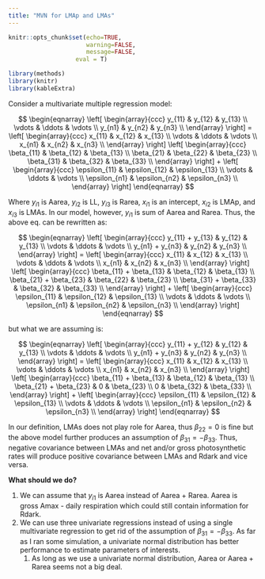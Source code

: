 ```yaml
---
title: "MVN for LMAp and LMAs"
---
```


```r
knitr::opts_chunk$set(echo=TRUE,
                      warning=FALSE,
                      message=FALSE,
                   eval = T)
```

```r
library(methods)
library(knitr)
library(kableExtra)
```

Consider a multivariate multiple regression model:

$$
\begin{eqnarray}
\left[
\begin{array}{ccc}
y_{11} & y_{12} & y_{13} \\
\vdots & \ddots & \vdots \\
y_{n1} & y_{n2} & y_{n3} \\
\end{array}
\right]
=
\left[
\begin{array}{ccc}
x_{11} & x_{12} & x_{13} \\
\vdots & \ddots & \vdots \\
x_{n1} & x_{n2} & x_{n3} \\
\end{array}
\right]
\left[
\begin{array}{ccc}
\beta_{11} & \beta_{12} & \beta_{13} \\
\beta_{21} & \beta_{22} & \beta_{23} \\
\beta_{31} & \beta_{32} & \beta_{33} \\
\end{array}
\right]
+
\left[
\begin{array}{ccc}
\epsilon_{11} & \epsilon_{12} & \epsilon_{13} \\
\vdots & \ddots & \vdots \\
\epsilon_{n1} & \epsilon_{n2} & \epsilon_{n3} \\
\end{array}
\right]
\end{eqnarray}
$$


Where $y_{i1}$ is Aarea,  $y_{i2}$ is LL, $y_{i3}$ is Rarea, $x_{i1}$ is an intercept, $x_{i2}$ is LMAp, and $x_{i3}$ is LMAs. In our model, however, $y_{i1}$ is sum of Aarea and Rarea. Thus, the above eq. can be rewritten as:

$$
\begin{eqnarray}
\left[
\begin{array}{ccc}
y_{11} + y_{13} & y_{12} & y_{13} \\
\vdots & \ddots & \vdots \\
y_{n1} + y_{n3} & y_{n2} & y_{n3} \\
\end{array}
\right]
=
\left[
\begin{array}{ccc}
x_{11} & x_{12} & x_{13} \\
\vdots & \ddots & \vdots \\
x_{n1} & x_{n2} & x_{n3} \\
\end{array}
\right]
\left[
\begin{array}{ccc}
\beta_{11} + \beta_{13} & \beta_{12} & \beta_{13} \\
\beta_{21} + \beta_{23} & \beta_{22} & \beta_{23} \\
\beta_{31} + \beta_{33} & \beta_{32} & \beta_{33} \\
\end{array}
\right]
+
\left[
\begin{array}{ccc}
\epsilon_{11} & \epsilon_{12} & \epsilon_{13} \\
\vdots & \ddots & \vdots \\
\epsilon_{n1} & \epsilon_{n2} & \epsilon_{n3} \\
\end{array}
\right]
\end{eqnarray}
$$

but what we are assuming is:

$$
\begin{eqnarray}
\left[
\begin{array}{ccc}
y_{11} + y_{12} & y_{12} & y_{13} \\
\vdots & \ddots & \vdots \\
y_{n1} + y_{n3} & y_{n2} & y_{n3} \\
\end{array}
\right]
=
\left[
\begin{array}{ccc}
x_{11} & x_{12} & x_{13} \\
\vdots & \ddots & \vdots \\
x_{n1} & x_{n2} & x_{n3} \\
\end{array}
\right]
\left[
\begin{array}{ccc}
\beta_{11} + \beta_{13} & \beta_{12} & \beta_{13} \\
\beta_{21} + \beta_{23} & 0 & \beta_{23} \\
0 & \beta_{32} & \beta_{33} \\
\end{array}
\right]
+
\left[
\begin{array}{ccc}
\epsilon_{11} & \epsilon_{12} & \epsilon_{13} \\
\vdots & \ddots & \vdots \\
\epsilon_{n1} & \epsilon_{n2} & \epsilon_{n3} \\
\end{array}
\right]
\end{eqnarray}
$$

In our definition, LMAs does not play role for Aarea, thus $\beta_{22} = 0$ is fine but the above model further produces an assumption of $\beta_{31} = -\beta_{33}$. Thus, negative covariance between LMAs and net and/or gross photosynthetic rates will produce positive covariance between LMAs and Rdark and vice versa.


**What should we do?**

1. We can assume that $y_{i1}$ is Aarea instead of Aarea + Rarea. Aarea is gross Amax - daily respiration which could still contain information for Rdark.
1. We can use three univariate regressions instead of using a single multivariate regression to get rid of the assumption of $\beta_{31} = -\beta_{33}$. As far as I ran some simulation, a univariate normal distribution has better performance to estimate parameters of interests.
    1. As long as we use a univariate normal distribution, Aarea or Aarea + Rarea seems not a big deal.
